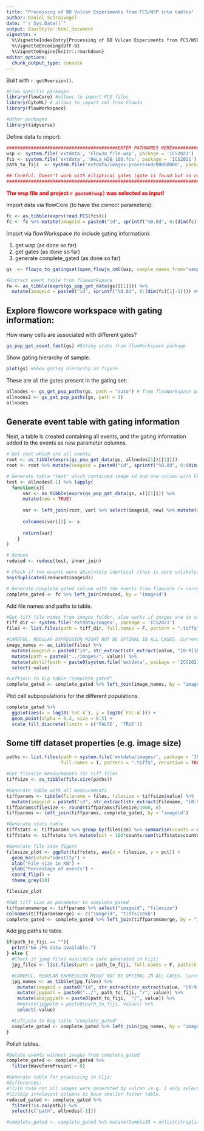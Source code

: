 ```yaml
---
title: "Processing of BD Vulcan Experiments from FCS/WSP into tables"
author: Daniel Schraivogel
date: "`r Sys.Date()`"
output: BiocStyle::html_document
vignette: >
  %\VignetteIndexEntry{Processing of BD Vulcan Experiments from FCS/WSP files.}
  %\VignetteEncoding{UTF-8}
  %\VignetteEngine{knitr::rmarkdown}
editor_options: 
  chunk_output_type: console
---
```


Built with `r getRversion()`.

```r
#Flow specific packages
library(flowCore) #allows to import FCS files
library(CytoML) # allows to import xml from FlowJo
library(flowWorkspace)

#Other packages
library(tidyverse)
```

Define data to import:

```r
#########################################ENTER PATHNAMES HERE##################################################
wsp <- system.file('extdata', 'FlowJo_file.wsp', package = 'ICS2021')
fcs <- system.file('extdata', 'HeLa_H2B_100.fcs', package = 'ICS2021')
path_to_fiji  <- system.file('extdata/images-processed/00000000', package = 'ICS2021')

## Careful: Doesn't work with elliptical gates (gate is found but no cells can be assigned to gate). Only validated for polygon gates so far.
###############################################################################################################
```
<span style="color:red">**The wsp file and project `r paste0(wsp)` was selected as input!**</span>

Import data via flowCore (to have the correct parameters):

```r
fc <- as_tibble(exprs(read.FCS(fcs))) 
fc <- fc %>% mutate(imageid = paste0("id", sprintf("%0.8d", 0:(dim(fc)[1]-1)))) #Add imageid
```

Import via flowWorkspace (to include gating information):

1. get wsp (as done so far)
2. get gates (as done so far)
3. generate complete_gated (as done so far)

```r
gs  <- flowjo_to_gatingset(open_flowjo_xml(wsp, sample_names_from="sampleNode"), name = 1) #flowWorkspace package

#Extract event table from flowworkspace
fw <- as_tibble(exprs(gs_pop_get_data(gs)[[1]])) %>% 
  mutate(imageid = paste0("id", sprintf("%0.8d", 0:(dim(fc)[1]-1)))) #Add imageid
```

## Explore flowcore workspace with gating information:

How many cells are associated with different gates? 

```r
gs_pop_get_count_fast(gs) #Gating stats from flowWorkspace package
```

Show gating hierarchy of sample.

```r
plot(gs) #Show gating hierarchy as figure
```

These are all the gates present in the gating set:

```r
allnodes <- gs_get_pop_paths(gs, path = "auto") # from flowWorkspace package
allnodes2 <- gs_get_pop_paths(gs, path = 1)
allnodes
```

## Generate event table with gating information

Next, a table is created containing all events, and the gating information added to the events as new parameter columns.

```r
# Get root which are all events
root <- as_tibble(exprs(gs_pop_get_data(gs, allnodes[1])[[1]])) 
root <- root %>% mutate(imageid = paste0("id", sprintf("%0.8d", 0:(dim(root)[1]-1))))

# Generate table "test" which contained image id and one column with FALSE/TRUE for each gate in allnodes
test <- allnodes[-1] %>% lapply(
  function(x){
      var <- as_tibble(exprs(gs_pop_get_data(gs, x)[[1]])) %>% 
      mutate(new = TRUE)
      
      var <- left_join(root, var) %>% select(imageid, new) %>% mutate(new = ifelse(is.na(new), FALSE, new))
      
      colnames(var)[2] <- x
      
      return(var)
    }
)

# Reduce
reduced <- reduce(test, inner_join)

# Check if two events were absolutely identical (this is very unlikely)
any(duplicated(reduced$imageid))

# Generate complete gated column with the events from flowcore (= correct values) and the gating information from flowworkspace
complete_gated <- fc %>% left_join(reduced, by = "imageid")
```

Add file names and paths to table.

```r
#Get tiff file names from images folder, also works if images are in subfolders since recursive is TRUE. 
tiff_dir <- system.file('extdata/images', package = 'ICS2021')
files <- list.files(path = tiff_dir, full.names = F, pattern = ".tiff$", recursive = TRUE)

#CAREFUL, REGULAR EXPRESSION MIGHT NOT BE OPTIMAL IN ALL CASES. Currently, it looks for and 8 ({8}) digit number ([0-9]) starting from the end of the string ($).
image_names <- as_tibble(files) %>% 
  mutate(imageid = paste0("id", str_extract(str_extract(value, "[0-9]{8}.tiff"), "[0-9]{8}"))) %>% 
  mutate(path = paste0("../images/", value)) %>% 
  mutate(abstiffpath = paste0(system.file('extdata', package = 'ICS2021'), "images/", value)) %>% 
  select(-value)

#Leftjoin to big table "complete_gated"
complete_gated <- complete_gated %>% left_join(image_names, by = "imageid") 
```

Plot cell subpopulations for the different populations.

```r
complete_gated %>% 
  ggplot(aes(x = log10(`SSC-A`), y = log10(`FSC-A`))) + 
  geom_point(alpha = 0.3, size = 0.5) +
  scale_fill_discrete(limits = c('FALSE', 'TRUE'))
```

## Some tiff dataset properties (e.g. image size)

```r
paths <- list.files(path = system.file('extdata/images/', package = 'ICS2021'), 
                    full.names = T, pattern = ".tiff$", recursive = TRUE)

#Get filesize measurements for tiff files
tiffsize <- as_tibble(file.size(paths))

#Generate table with all measurements
tiffparams <- tibble(Filename = files, filesize = tiffsize$value) %>% 
  mutate(imageid = paste0("id", str_extract(str_extract(Filename, "[0-9]{8}.tiff"), "[0-9]{8}")))
tiffparams$filesize <- round(tiffparams$filesize/1000, 0)
tiffparams <- left_join(tiffparams, complete_gated, by = "imageid")

#Generate stats table
tiffstats <- tiffparams %>% group_by(filesize) %>% summarise(counts = n())
tiffstats <- tiffstats %>% mutate(pct = 100*counts/sum(tiffstats$counts))

#Generate file size figure
filesize_plot <- ggplot(tiffstats, aes(x = filesize, y = pct)) + 
  geom_bar(stat="identity") +
  xlab("File size in KB") +
  ylab("Percentage of events") +
  coord_flip() +
  theme_grey(18) 

filesize_plot

#Add tiff size as parameter to complete_gated
tiffparamsmerge <- tiffparams %>% select("imageid", "filesize")
colnames(tiffparamsmerge) <- c("imageid", "tiffsizekb")
complete_gated <- complete_gated %>% left_join(tiffparamsmerge, by = "imageid")
```

Add jpg paths to table.

```r
if(path_to_fiji == ""){
  print("No JPG data available.")
} else {
  #Check if jpeg files available (are generated in Fiji)
  jpg_files <- list.files(path = path_to_fiji, full.names = F, pattern = ".jpg$", recursive = TRUE, include.dirs = TRUE)

  #CAREFUL, REGULAR EXPRESSION MIGHT NOT BE OPTIMAL IN ALL CASES. Currently, it looks for and 8 ({8}) digit number ([0-9]) starting from the end of   the string ($).
  jpg_names <- as_tibble(jpg_files) %>% 
    mutate(imageid = paste0("id", str_extract(str_extract(value, "[0-9]{8}.jpg"), "[0-9]{8}"))) %>% 
    mutate(jpgpath = paste0("../", path_to_fiji, "/", value)) %>% 
    mutate(absjpgpath = paste0(path_to_fiji,  "/", value)) %>% 
    #mutate(jpgpath = paste0(path_to_fiji, value)) %>% 
    select(-value)

  #Leftjoin to big table "complete_gated"
  complete_gated <- complete_gated %>% left_join(jpg_names, by = "imageid")
}
```

Polish tables.
```r
#Delete events without images from complete_gated
complete_gated <- complete_gated %>%
  filter(WaveformPresent > 0)

#Generate table for processing in Fiji:
#Differences:
#(1)In case not all images were generated by vulcan (e.g. I only selected a subset of images to process), there will be NAs in the path column (although WaveForm is present). Therefore, generate a second smaller table without those NA columns.
#(2)Skip irrelevant columns to have smaller faster table.
reduced_gated <- complete_gated %>% 
  filter(!is.na(path)) %>% 
  select(c("path", allnodes[-1]))

#complete_gated <- complete_gated %>% mutate(SampleID = unlist(strsplit(dir, "/"))[5])
```
